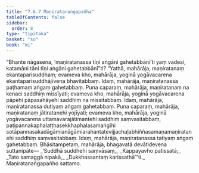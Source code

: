 ```yaml
---
title: "7.6.7 Maṇiratanaṅgapañha"
tableOfContents: false
sidebar:
  order: 8
type: "tipitaka"
basket: "su"
book: "mi"
---
```



<DynamicBreadcrumb />

<Division number="281" book="mi" bookNo="28">

<Paragraph number="1963" book="mi">
“Bhante nāgasena, ‘maṇiratanassa tīṇi aṅgāni gahetabbānī’ti yaṃ vadesi, katamāni tāni tīṇi aṅgāni gahetabbānī”ti? “Yathā, mahārāja, maṇiratanaṃ ekantaparisuddhaṃ; evameva kho, mahārāja, yoginā yogāvacarena ekantaparisuddhājīvena bhavitabbaṃ. Idaṃ, mahārāja, maṇiratanassa paṭhamaṃ aṅgaṃ gahetabbaṃ.
</Paragraph>

<Paragraph number="1964" book="mi">
Puna caparaṃ, mahārāja, maṇiratanaṃ na kenaci saddhiṃ missīyati; evameva kho, mahārāja, yoginā yogāvacarena pāpehi pāpasahāyehi saddhiṃ na missitabbaṃ. Idaṃ, mahārāja, maṇiratanassa dutiyaṃ aṅgaṃ gahetabbaṃ.
</Paragraph>

<Paragraph number="1965" book="mi">
Puna caparaṃ, mahārāja, maṇiratanaṃ jātiratanehi yojīyati; evameva kho, mahārāja, yoginā yogāvacarena uttamavarajātimantehi saddhiṃ saṃvasitabbaṃ, paṭipannakaphalaṭṭhasekkhaphalasamaṅgīhi sotāpannasakadāgāmianāgāmiarahantatevijjachaḷabhiññasamaṇamaṇiratanehi saddhiṃ saṃvasitabbaṃ. Idaṃ, mahārāja, maṇiratanassa tatiyaṃ aṅgaṃ gahetabbaṃ. Bhāsitampetaṃ, mahārāja, bhagavatā devātidevena suttanipāte—
</Paragraph>

<Paragraph number="1966" type="verses" book="mi">
_‘Suddhā suddhehi saṃvāsaṃ,_  
_Kappayavho patissatā;_  
_Tato samaggā nipakā,_  
_Dukkhassantaṃ karissathā’”ti._  


</Paragraph>
</Division>

<Paragraph number="1967" type="center" book="mi">
Maṇiratanaṅgapañho sattamo.
</Paragraph>